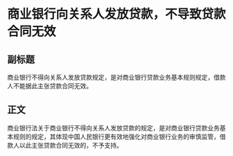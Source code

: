 # 商业银行向关系人发放贷款，不导致贷款合同无效
## 副标题
商业银行不得向关系人发放贷款规定，是对商业银行贷款业务基本规则规定，借款人不能据此主张贷款合同无效。
## 正文
商业银行法关于商业银行不得向关系人发放贷款的规定，是对商业银行贷款业务基本规则的规定，其体现中国人民银行更有效地强化对商业银行业务的审慎监管，借款人以此主张贷款合同无效的，不予支持。